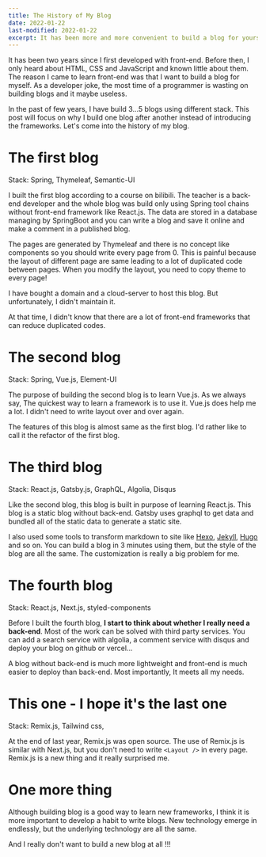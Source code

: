 ```yaml
---
title: The History of My Blog
date: 2022-01-22
last-modified: 2022-01-22
excerpt: It has been more and more convenient to build a blog for yourself using modern frameworks. I have built many blogs using different technology stack. It's interesting to look back to the history of my blog.
---
```


It has been two years since I first developed with front-end.
Before then, I only heard about HTML, CSS and JavaScript and known little about them.
The reason I came to learn front-end was that I want to build a blog for myself.
As a developer joke, the most time of a programmer is wasting on building blogs and it maybe useless.

In the past of few years, I have build 3...5 blogs using different stack.
This post will focus on why I build one blog after another instead of introducing the frameworks.
Let's come into the history of my blog.

# The first blog

<HighlightBlock>Stack: Spring, Thymeleaf, Semantic-UI</HighlightBlock>

I built the first blog according to a course on bilibili.
The teacher is a back-end developer and the whole blog was build only using Spring tool chains without front-end framework like React.js.
The data are stored in a database managing by SpringBoot and you can write a blog and save it online and make a comment in a published blog.

The pages are generated by Thymeleaf and there is no concept like components so you should write every page from 0.
This is painful because the layout of different page are same leading to a lot of duplicated code between pages. When you modify the layout, you need to copy theme to every page!

I have bought a domain and a cloud-server to host this blog. But unfortunately, I didn't maintain it.

At that time, I didn't know that there are a lot of front-end frameworks that can reduce duplicated codes.

# The second blog

<HighlightBlock>Stack: Spring, Vue.js, Element-UI</HighlightBlock>

The purpose of building the second blog is to learn Vue.js. As we always say, The quickest way to learn a framework is to use it.
Vue.js does help me a lot. I didn't need to write layout over and over again.

The features of this blog is almost same as the first blog. I'd rather like to call it the refactor of the first blog.

# The third blog

<HighlightBlock>Stack: React.js, Gatsby.js, GraphQL, Algolia, Disqus</HighlightBlock>

Like the second blog, this blog is built in purpose of learning React.js.
This blog is a static blog without back-end. Gatsby uses graphql to get data and bundled all of the static data to generate a static site.

I also used some tools to transform markdown to site like [Hexo](https://hexo.io/), [Jekyll](https://jekyllrb.com/), [Hugo](https://gohugo.io/) and so on.
You can build a blog in 3 minutes using them, but the style of the blog are all the same. The customization is really a big problem for me.

# The fourth blog

<HighlightBlock>Stack: React.js, Next.js, styled-components</HighlightBlock>

Before I built the fourth blog, **I start to think about whether I really need a back-end**.
Most of the work can be solved with third party services.
You can add a search service with algolia, a comment service with disqus and deploy your blog on github or vercel...

A blog without back-end is much more lightweight and front-end is much easier to deploy than back-end.
Most importantly, It meets all my needs.

# This one - I hope it's the last one

<HighlightBlock>Stack: Remix.js, Tailwind css,</HighlightBlock>

At the end of last year, Remix.js was open source.
The use of Remix.js is similar with Next.js, but you don't need to write `<Layout />` in every page.
Remix.js is a new thing and it really surprised me.

# One more thing

Although building blog is a good way to learn new frameworks, I think it is more important to develop a habit to write blogs.
New technology emerge in endlessly, but the underlying technology are all the same.

And I really don't want to build a new blog at all !!!
